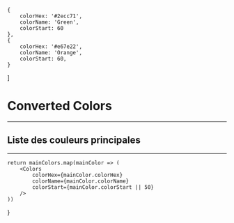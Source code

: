 
    {
        colorHex: '#2ecc71',
        colorName: 'Green',
        colorStart: 60
    },
    {
        colorHex: '#e67e22',
        colorName: 'Orange',
        colorStart: 60,
    }
]

<Meta title="Colors/allColors" />

# Converted Colors
---
## Liste des couleurs principales
---

    return mainColors.map(mainColor => (
        <Colors
            colorHex={mainColor.colorHex}
            colorName={mainColor.colorName}
            colorStart={mainColor.colorStart || 50}
        />
    ))
}

<AllColors />